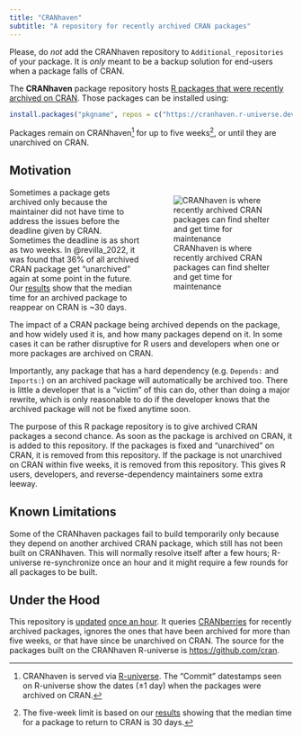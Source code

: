 ```yaml
---
title: "CRANhaven"
subtitle: "A repository for recently archived CRAN packages"
---
```


::: {.callout-warning}

Please, do _not_ add the CRANhaven repository to
`Additional_repositories` of your package. It is _only_ meant to be a
backup solution for end-users when a package falls of CRAN.

:::


The **CRANhaven** package repository hosts [R packages that were
recently archived on CRAN]. Those packages can be installed using:

```r
install.packages("pkgname", repos = c("https://cranhaven.r-universe.dev", "https://cloud.r-project.org"))
```

Packages remain on CRANhaven[^1] for up to five weeks[^2], or until
they are unarchived on CRAN.

[^1]: CRANhaven is served via [R-universe]. The "Commit" datestamps
seen on R-universe show the dates (±1 day) when the packages were
archived on CRAN.

[^2]: The five-week limit is based on our [results] showing that the
median time for a package to return to CRAN is 30 days.


## Motivation

<div>

<div style="float: right; padding-bottom: 2ex; padding-left: 2ex; width: 50%;">
![CRANhaven is where recently archived CRAN packages can find shelter and get time for maintenance](assets/cranhaven-art.webp){fig-alt="Image depicting a dramatic and stylized seascape. There is a large, cliff-like formation on the left with water cascading down its side, simulating a waterfall. On the right, a massive, vertical wall with the words 'CRAN HAVEN' written on it creates a stark contrast with the natural features. The wall appears to be constructed out of container-like structures, suggesting a man-made barrier or perhaps an installation by the sea. In the water, several ships are visible at varying distances from the viewer, likely representing different types of fishing or sailing vessels. They add a sense of scale and activity to the scene. Above, the sky is filled with textured clouds, and sunbeams break through them, casting a warm light on the ocean and parts of the cliffs, which creates a visually striking effect. The overall atmosphere is one of a surreal blend between the natural world and human influence, possibly implying a safe harbor or refuge symbolized by the words on the wall. The art style is reminiscent of a digital painting, with a high level of detail and a dramatic interplay of light and shadow."}
</div>

Sometimes a package gets archived only because the maintainer did not
have time to address the issues before the deadline given by
CRAN. Sometimes the deadline is as short as two weeks. In
@revilla_2022, it was found that 36% of all archived CRAN package get
"unarchived" again at some point in the future. Our [results] show
that the median time for an archived package to reappear on CRAN is
~30 days.

The impact of a CRAN package being archived depends on the
package, and how widely used it is, and how many packages depend on
it. In some cases it can be rather disruptive for R users and
developers when one or more packages are archived on CRAN.

Importantly, any package that has a hard dependency (e.g. `Depends:`
and `Imports:`) on an archived package will automatically be archived
too. There is little a developer that is a "victim" of this can do,
other than doing a major rewrite, which is only reasonable to do if
the developer knows that the archived package will not be fixed
anytime soon.

The purpose of this R package repository is to give archived CRAN
packages a second chance. As soon as the package is archived on CRAN,
it is added to this repository. If the packages is fixed and
"unarchived" on CRAN, it is removed from this repository. If the
package is not unarchived on CRAN within five weeks, it is removed
from this repository. This gives R users, developers, and
reverse-dependency maintainers some extra leeway.
</div>


## Known Limitations

Some of the CRANhaven packages fail to build temporarily only because
they depend on another archived CRAN package, which still has not been
built on CRANhaven. This will normally resolve itself after a few
hours; R-universe re-synchronize once an hour and it might require a
few rounds for all packages to be built.


## Under the Hood

This repository is
[updated](https://github.com/r-universe/cranhaven/actions) [once an
hour](https://github.com/cranhaven/cranhaven.r-universe.dev/blob/main/.github/workflows/update.yml). It
queries
[CRANberries](https://dirk.eddelbuettel.com/cranberries/cran/removed/)
for recently archived packages, ignores the ones that have been
archived for more than five weeks, or that have since be unarchived on
CRAN. The source for the packages built on the CRANhaven R-universe is
<https://github.com/cran>.


[CRANhaven]: https://cranhaven.r-universe.dev
[R-universe]: https://cranhaven.r-universe.dev
[results]: cran-archiving-stats.html
[R packages that were recently archived on CRAN]: dashboard-live.html
